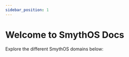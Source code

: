 ```yaml
---
sidebar_position: 1
---
```


# Welcome to SmythOS Docs

Explore the different SmythOS domains below:

<CardGrid>
  <Card
    title="Introduction"
    description="Get started quickly: overview, quickstart guide, and glossary."
    to="/docs/agent-studio/building-agents/overview"
  />
  <Card
    title="Studio"
    description="Visually build, test, and debug agents using our drag-and-drop interface."
    to="/docs/agent-studio/overview"
  />
  <Card
    title="Weaver"
    description="Create agents with prompts using Weaver chat. Just describe your goal and Weaver does it with no-code."
    to="/docs/agent-weaver/overview"
  />
  <Card
    title="Runtime"
    description="Run agents locally or at scale. Perfect for testing, self-hosting, or enterprise environments."
    to="/docs/agent-runtime/overview"
  />
  <Card
    title="Deployments"
    description="Deploy agents to real-world platforms. Handle versioning, hosting, and rollouts seamlessly."
    to="/docs/agent-deployments/overview"
  />
  <Card
    title="Collaboration"
    description="Collaborate in teams with Spaces, Groups, permissions, and live editing."
    to="/docs/agent-collaboration/overview"
  />
  <Card
    title="Templates"
    description="Start fast with prebuilt, customizable templates for common use cases."
    to="/docs/agent-templates/overview"
  />
  <Card
    title="Account Management"
    description="Manage your subscription plans, model usage, and integrations."
    to="/docs/account-management/overview"
  />
</CardGrid>
